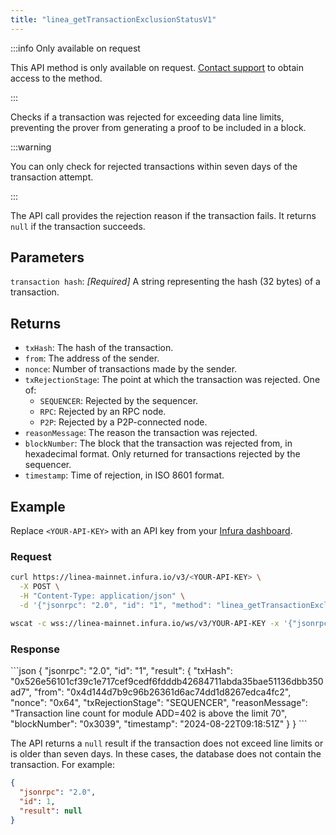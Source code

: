 ```yaml
---
title: "linea_getTransactionExclusionStatusV1"
---
```



:::info Only available on request

This API method is only available on request. [Contact support](https://support.infura.io/)
to obtain access to the method.

:::

Checks if a transaction was rejected for exceeding data line limits, preventing the prover from generating
a proof to be included in a block.

:::warning

You can only check for rejected transactions within seven days of the transaction attempt.

:::

The API call provides the rejection reason if the transaction fails. 
It returns `null` if the transaction succeeds.

## Parameters

`transaction hash`: _\[Required]_ A string representing the hash (32 bytes) of a transaction.

## Returns

- `txHash`: The hash of the transaction. 
- `from`: The address of the sender. 
- `nonce`: Number of transactions made by the sender. 
- `txRejectionStage`: The point at which the transaction was rejected. One of:
    - `SEQUENCER`: Rejected by the sequencer.
    - `RPC`: Rejected by an RPC node.
    - `P2P`: Rejected by a P2P-connected node. 
- `reasonMessage`: The reason the transaction was rejected. 
- `blockNumber`: The block that the transaction was rejected from, in hexadecimal format.
    Only returned for transactions rejected by the sequencer. 
- `timestamp`: Time of rejection, in ISO 8601 format.

## Example

Replace `<YOUR-API-KEY>` with an API key from your [Infura dashboard](https://infura.io/dashboard). 

### Request

<Tabs>
  <TabItem value="cURL">

  ```bash
  curl https://linea-mainnet.infura.io/v3/<YOUR-API-KEY> \
    -X POST \
    -H "Content-Type: application/json" \
    -d '{"jsonrpc": "2.0", "id": "1", "method": "linea_getTransactionExclusionStatusV1", "params": ["0x526e56101cf39c1e717cef9cedf6fdddb42684711abda35bae51136dbb350ad7"]}'
  ```
  </TabItem>
  <TabItem value="WSS">

  ```bash
  wscat -c wss://linea-mainnet.infura.io/ws/v3/YOUR-API-KEY -x '{"jsonrpc": "2.0", "method": "linea_getTransactionExclusionStatusV1", "params": ["0x526e56101cf39c1e717cef9cedf6fdddb42684711abda35bae51136dbb350ad7"], "id": 1}'
  ```

  </TabItem>
</Tabs>

### Response

<Tabs>
    <TabItem value="JSON">
        ```json
        {
          "jsonrpc": "2.0",
          "id": "1",
          "result": {
            "txHash": "0x526e56101cf39c1e717cef9cedf6fdddb42684711abda35bae51136dbb350ad7",
            "from": "0x4d144d7b9c96b26361d6ac74dd1d8267edca4fc2",
            "nonce": "0x64",
            "txRejectionStage": "SEQUENCER",
            "reasonMessage": "Transaction line count for module ADD=402 is above the limit 70",
            "blockNumber": "0x3039",
            "timestamp": "2024-08-22T09:18:51Z"
          }
        }
        ```
    </TabItem>
</Tabs>

The API returns a `null` result if the transaction does not exceed line limits or is older than seven days. 
In these cases, the database does not contain the transaction. For example:

```json
{
  "jsonrpc": "2.0",
  "id": 1,
  "result": null
}
```
